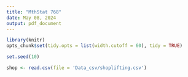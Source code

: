 ```yaml
---
title: "MthStat 768"
date: May 08, 2024
output: pdf_document
---
```


```r
library(knitr)
opts_chunk$set(tidy.opts = list(width.cutoff = 60), tidy = TRUE)
```

```r
set.seed(10)
```

```r
shop <- read.csv(file = 'Data_csv/shoplifting.csv')
```